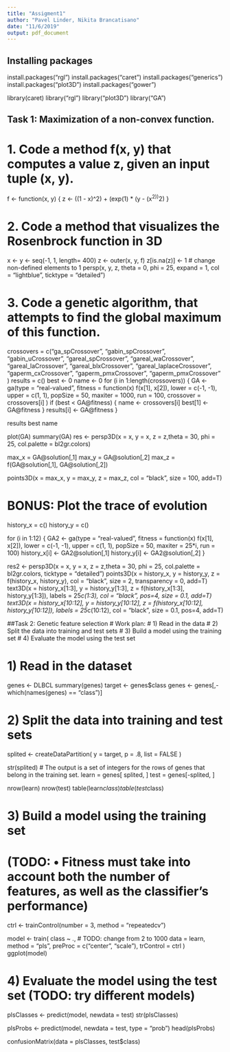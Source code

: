 ```yaml
---
title: "Assigment1"
author: "Pavel Linder, Nikita Brancatisano"
date: "11/6/2019"
output: pdf_document
---
```


## Installing packages
install.packages("rgl")
install.packages("caret")
install.packages("generics")
install.packages("plot3D")
install.packages("gower")

library(caret)
library("rgl")
library("plot3D")
library("GA")

## Task 1: Maximization of a non-convex function.
# 1. Code a method f(x, y) that computes a value z, given an input tuple (x, y).
f <- function(x, y)  {
  z <- ((1 - x)^2) + (exp(1) * (y - (x^2))^2)
}

# 2. Code a method that visualizes the Rosenbrock function in 3D
x <- y <- seq(-1, 1, length= 400)
z <- outer(x, y, f)
z[is.na(z)] <- 1 # change non-defined elements to 1
persp(x, y, z, theta = 0, phi = 25, expand = 1, col = "lightblue", ticktype = "detailed")

# 3. Code a genetic algorithm, that attempts to find the global maximum of this function. 
crossovers = c("ga_spCrossover", 
              "gabin_spCrossover", "gabin_uCrossover",
              "gareal_spCrossover", "gareal_waCrossover", "gareal_laCrossover", "gareal_blxCrossover", "gareal_laplaceCrossover",
              "gaperm_cxCrossover", "gaperm_pmxCrossover", "gaperm_pmxCrossover"
        )
results = c()
best <- 0
name <- 0
for (i in 1:length(crossovers)) {
  GA <- ga(type = "real-valued", 
           fitness =  function(x) f(x[1], x[2]),
           lower = c(-1, -1), upper = c(1, 1), 
           popSize = 50, maxiter = 1000, run = 100,
           crossover = crossovers[i]
           )
  if (best < GA@fitness) {
    name <- crossovers[i]
    best[1] <- GA@fitness
  }
  results[i] <- GA@fitness
}

results
best
name

plot(GA)
summary(GA)
res <- persp3D(x = x, y = x, z = z,theta = 30, phi = 25, col.palette = bl2gr.colors)

max_x = GA@solution[,1]
max_y = GA@solution[,2]
max_z = f(GA@solution[,1], GA@solution[,2])

points3D(x = max_x, y = max_y, z = max_z, col = "black", size = 100, add=T)

# BONUS: Plot the trace of evolution
history_x = c()
history_y = c()

for (i in 1:12) {
    GA2 <- ga(type = "real-valued", 
              fitness =  function(x) f(x[1], x[2]),
              lower = c(-1, -1), upper = c(1, 1), 
              popSize = 50, maxiter = 25*i, run = 100)
    history_x[i] <- GA2@solution[,1]
    history_y[i] <- GA2@solution[,2]
}	

res2 <- persp3D(x = x, y = x, z = z,theta = 30, phi = 25, col.palette = bl2gr.colors, ticktype = "detailed")
points3D(x = history_x, y = history_y, z = f(history_x, history_y), col = "black", size = 2, transparency = 0, add=T)
text3D(x = history_x[1:3], y = history_y[1:3], z = f(history_x[1:3], history_y[1:3]), labels = 25*c(1:3), col = "black", pos=4, size = 0.1, add=T)
text3D(x = history_x[10:12], y = history_y[10:12], z = f(history_x[10:12], history_y[10:12]), labels = 25*c(10:12), col = "black", size = 0.1, pos=4, add=T)


##Task 2: Genetic feature selection
# Work plan:
# 1) Read in the data
# 2) Split the data into training and test sets
# 3) Build a model using the training set
# 4) Evaluate the model using the test set

# 1) Read in the dataset 
genes <- DLBCL
summary(genes)
target <- genes$class
genes <- genes[,-which(names(genes) == "class")]

# 2) Split the data into training and test sets
splited <- createDataPartition(
  y = target,
  p = .8,
  list = FALSE
)

str(splited)    # The output is a set of integers for the rows of genes that belong in the training set.
learn = genes[ splited, ]
test = genes[-splited, ]

nrow(learn)
nrow(test)
table(learn$class)
table(test$class)

# 3) Build a model using the training set 
# (TODO: • Fitness must take into account both the number of features, as well as the classifier’s performance)
ctrl <- trainControl(number = 3,
                     method = "repeatedcv")
                     
model <- train(
  class ~ .,   # TODO: change from 2 to 1000
  data = learn,
  method = "pls",
  preProc = c("center", "scale"),
  trControl = ctrl
)
ggplot(model)


# 4) Evaluate the model using the test set (TODO: try different models)
plsClasses <- predict(model, newdata = test)
str(plsClasses)

plsProbs <- predict(model, newdata = test, type = "prob")
head(plsProbs)

confusionMatrix(data = plsClasses, test$class)
